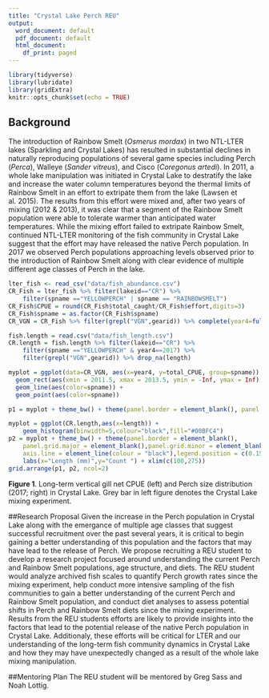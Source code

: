 ```yaml
---
title: "Crystal Lake Perch REU"
output:
  word_document: default
  pdf_document: default
  html_document:
    df_print: paged
---
```


```r
library(tidyverse)
library(lubridate)
library(gridExtra)
knitr::opts_chunk$set(echo = TRUE)
```

## Background
The introduction of Rainbow Smelt (*Osmerus mordax*) in two NTL-LTER lakes (Sparkling and Crystal Lakes) has resulted in substantial declines in naturally reproducing populations of several game species including Perch (*Perca*), Walleye (*Sander vitreus*), and Cisco (*Coregonus artedi*). In 2011, a whole lake manipulation was initiated in Crystal Lake to destratify the lake and increase the water column temperatures beyond the thermal limits of Rainbow Smelt in an effort to extripate them from the lake (Lawsen et al. 2015). The results from this effort were mixed and, after two years of mixing (2012 & 2013), it was clear that a segment of the Rainbow Smelt population were able to tolerate warmer than anticipated water temperatures. While the mixing effort failed to extripate Rainbow Smelt, continued NTL-LTER monitoring of the fish community in Crystal Lake suggest that the effort may have released the native Perch population. In 2017 we observed Perch populations approaching levels observed prior to the introduction of Rainbow Smelt along with clear evidence of multiple different age classes of Perch in the lake.

```r
lter_fish <- read_csv("data/fish_abundance.csv")
CR_Fish = lter_fish %>% filter(lakeid=="CR") %>% 
    filter(spname =="YELLOWPERCH" | spname == "RAINBOWSMELT")
CR_Fish$CPUE = round(CR_Fish$total_caught/CR_Fish$effort,digits=3)
CR_Fish$spname = as.factor(CR_Fish$spname)
CR_VGN = CR_Fish %>% filter(grepl("VGN",gearid)) %>% complete(year4=full_seq(1981:2017,1),spname) %>% replace(., is.na(.), 0) %>% group_by(year4,spname) %>% summarise(total_CPUE = sum(CPUE))

fish.length = read.csv("data/fish_length.csv")
CR.length = fish.length %>% filter(lakeid=="CR") %>% 
    filter(spname =="YELLOWPERCH" & year4==2017) %>%
    filter(grepl("VGN",gearid)) %>% drop_na(length)

```
```r
myplot = ggplot(data=CR_VGN, aes(x=year4, y=total_CPUE, group=spname)) +
  geom_rect(aes(xmin = 2011.5, xmax = 2013.5, ymin = -Inf, ymax = Inf), fill = "grey", alpha = 0.03) +
  geom_line(aes(color=spname)) +
  geom_point(aes(color=spname))

p1 = myplot + theme_bw() + theme(panel.border = element_blank(), panel.grid.major = element_blank(),panel.grid.minor = element_blank(), axis.line = element_line(colour = "black"),legend.position = c(0.15, 0.85)) + labs(x="Year",y="VGN CPUE", colour="Species")

myplot = ggplot(CR.length,aes(x=length)) +
    geom_histogram(binwidth=5,colour="black",fill="#00BFC4")
p2 = myplot + theme_bw() + theme(panel.border = element_blank(), 
    panel.grid.major = element_blank(),panel.grid.minor = element_blank(), 
    axis.line = element_line(colour = "black"),legend.position = c(0.15, 0.85)) + 
    labs(x="Length (mm)",y="Count ") + xlim(c(100,275))
grid.arrange(p1, p2, ncol=2)
```
\newline 

**Figure 1**. Long-term vertical gill net CPUE (left) and Perch size distribution (2017; right) in Crystal Lake. Grey bar in left figure denotes the Crystal Lake mixing experiment.

##Research Proposal
Given the increase in the Perch population in Crystal Lake along with the emergance of multiple age classes that suggest successful recruitment over the past several years, it is critical to begin gaining a better understanding of this population and the factors that may have lead to the release of Perch. We propose recruiting a REU student to develop a research project focused around understanding the current Perch and Rainbow Smelt populations, age structure, and diets. The REU student would analyze archived fish scales to quantify Perch growth rates since the mixing experiment, help conduct more intensive sampling of the fish communities to gain a better understanding of the current Perch and Rainbow Smelt population, and conduct diet analyses to assess potential shifts in Perch and Rainbow Smelt diets since the mixing experiment. Results from the REU students efforts are likely to provide insights into the factors that lead to the potential release of the native Perch population in Crystal Lake. Additionaly, these efforts will be critical for LTER and our understanding of the long-term fish community dynamics in Crystal Lake and how they may have unexpectedly changed as a result of the whole lake mixing manipulation.

##Mentoring Plan
The REU student will be mentored by Greg Sass and Noah Lottig. 

